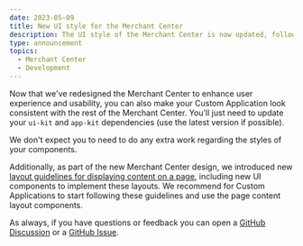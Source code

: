 ```yaml
---
date: 2023-05-09
title: New UI style for the Merchant Center
description: The UI style of the Merchant Center is now updated, following its redesign.
type: announcement
topics:
  - Merchant Center
  - Development
---
```


Now that we've redesigned the Merchant Center to enhance user experience and usability, you can also make your Custom Application look consistent with the rest of the Merchant Center.
You'll just need to update your `ui-kit` and `app-kit` dependencies (use the latest version if possible).

We don't expect you to need to do any extra work regarding the styles of your components.

Additionally, as part of the new Merchant Center design, we introduced new [layout guidelines for displaying content on a page](/development/page-content-layouts), including new UI components to implement these layouts.
We recommend for Custom Applications to start following these guidelines and use the page content layout components.

As always, if you have questions or feedback you can open a [GitHub Discussion](https://github.com/commercetools/merchant-center-application-kit/discussions) or a [GitHub Issue](https://github.com/commercetools/merchant-center-application-kit/issues).
